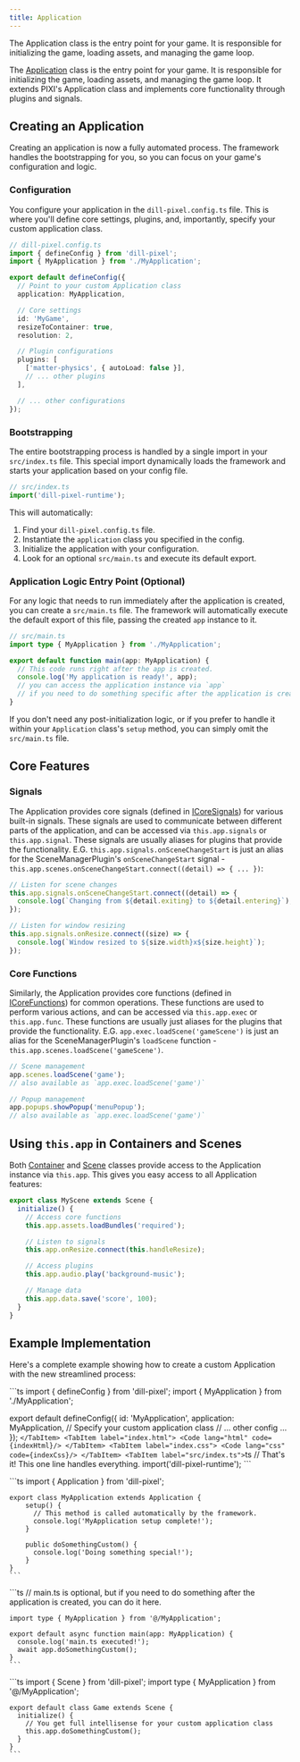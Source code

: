 ```yaml
---
title: Application
---
```


The Application class is the entry point for your game. It is responsible for initializing the game, loading assets, and managing the game loop.


The [Application](/api/classes/application) class is the entry point for your game. It is responsible for initializing the game, loading assets, and managing the game loop. It extends PIXI's Application class and implements core functionality through plugins and signals.

## Creating an Application

Creating an application is now a fully automated process. The framework handles the bootstrapping for you, so you can focus on your game's configuration and logic.

### Configuration

You configure your application in the `dill-pixel.config.ts` file. This is where you'll define core settings, plugins, and, importantly, specify your custom application class.

```ts
// dill-pixel.config.ts
import { defineConfig } from 'dill-pixel';
import { MyApplication } from './MyApplication';

export default defineConfig({
  // Point to your custom Application class
  application: MyApplication,

  // Core settings
  id: 'MyGame',
  resizeToContainer: true,
  resolution: 2,

  // Plugin configurations
  plugins: [
    ['matter-physics', { autoLoad: false }],
    // ... other plugins
  ],

  // ... other configurations
});
```

### Bootstrapping

The entire bootstrapping process is handled by a single import in your `src/index.ts` file. This special import dynamically loads the framework and starts your application based on your config file.

```ts
// src/index.ts
import('dill-pixel-runtime');
```

This will automatically:

1. Find your `dill-pixel.config.ts` file.
2. Instantiate the `application` class you specified in the config.
3. Initialize the application with your configuration.
4. Look for an optional `src/main.ts` and execute its default export.

### Application Logic Entry Point (Optional)

For any logic that needs to run immediately after the application is created, you can create a `src/main.ts` file. The framework will automatically execute the default export of this file, passing the created `app` instance to it.

```ts
// src/main.ts
import type { MyApplication } from './MyApplication';

export default function main(app: MyApplication) {
  // This code runs right after the app is created.
  console.log('My application is ready!', app);
  // you can access the application instance via `app`
  // if you need to do something specific after the application is created, you can do it here.
}
```

If you don't need any post-initialization logic, or if you prefer to handle it within your `Application` class's `setup` method, you can simply omit the `src/main.ts` file.

## Core Features

### Signals

The Application provides core signals (defined in [ICoreSignals](/api/interfaces/icoresignals)) for various built-in signals. These signals are used to communicate between different parts of the application, and can be accessed via `this.app.signals` or `this.app.signal`. These signals are usually aliases for plugins that provide the functionality. E.G. `this.app.signals.onSceneChangeStart` is just an alias for the SceneManagerPlugin's `onSceneChangeStart` signal - `this.app.scenes.onSceneChangeStart.connect((detail) => { ... })`:

```ts
// Listen for scene changes
this.app.signals.onSceneChangeStart.connect((detail) => {
  console.log(`Changing from ${detail.exiting} to ${detail.entering}`);
});

// Listen for window resizing
this.app.signals.onResize.connect((size) => {
  console.log(`Window resized to ${size.width}x${size.height}`);
});
```

### Core Functions

Similarly, the Application provides core functions (defined in [ICoreFunctions](/api/interfaces/icorefunctions)) for common operations. These functions are used to perform various actions, and can be accessed via `this.app.exec` or `this.app.func`. These functions are usually just aliases for the plugins that provide the functionality. E.G. `app.exec.loadScene('gameScene')` is just an alias for the SceneManagerPlugin's `loadScene` function - `this.app.scenes.loadScene('gameScene')`.

```ts
// Scene management
app.scenes.loadScene('game');
// also available as `app.exec.loadScene('game')`

// Popup management
app.popups.showPopup('menuPopup');
// also available as `app.exec.loadScene('game')`
```

## Using `this.app` in Containers and Scenes

Both [Container](/api/classes/container) and [Scene](/api/classes/scene) classes provide access to the Application instance via `this.app`. This gives you easy access to all Application features:

```ts
export class MyScene extends Scene {
  initialize() {
    // Access core functions
    this.app.assets.loadBundles('required');

    // Listen to signals
    this.app.onResize.connect(this.handleResize);

    // Access plugins
    this.app.audio.play('background-music');

    // Manage data
    this.app.data.save('score', 100);
  }
}
```

## Example Implementation

Here's a complete example showing how to create a custom Application with the new streamlined process:

<Tabs>
   <TabItem label="dill-pixel.config.ts">
```ts
import { defineConfig } from 'dill-pixel';
import { MyApplication } from './MyApplication';

export default defineConfig({
    id: 'MyApplication',
    application: MyApplication, // Specify your custom application class
    // ... other config ...
});
    ```
  </TabItem>
    <TabItem label="index.html">
        <Code lang="html" code={indexHtml}/>
    </TabItem>
    <TabItem label="index.css">
        <Code lang="css" code={indexCss}/>
    </TabItem>
    <TabItem label="src/index.ts">
        ```ts
        // That's it! This one line handles everything.
        import('dill-pixel-runtime');
        ```
    </TabItem>
  
  <TabItem label="src/MyApplication.ts">
    ```ts
    import { Application } from 'dill-pixel';

    export class MyApplication extends Application {
        setup() {
          // This method is called automatically by the framework.
          console.log('MyApplication setup complete!');
        }

        public doSomethingCustom() {
          console.log('Doing something special!');
        }
    }
    ```

  </TabItem>
  <TabItem label="src/main.ts">
    ```ts
    // main.ts is optional, but if you need to do something after the application is created, you can do it here.

    import type { MyApplication } from '@/MyApplication';

    export default async function main(app: MyApplication) {
      console.log('main.ts executed!');
      await app.doSomethingCustom();
    }
    ```

  </TabItem>
  <TabItem label="src/scenes/Game.ts">
    ```ts
    import { Scene } from 'dill-pixel';
    import type { MyApplication } from '@/MyApplication';

    export default class Game extends Scene {
      initialize() {
        // You get full intellisense for your custom application class
        this.app.doSomethingCustom();
      }
    }
    ```

  </TabItem>
</Tabs>
